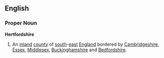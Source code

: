 ==English==
===Proper Noun===
'''Hertfordshire'''
{{wikipedia}}
# An [[inland]] [[county]] of [[south]]-[[east]] [[England]] bordered by [[Cambridgeshire]], [[Essex]], [[Middlesex]], [[Buckinghamshire]] and [[Bedfordshire]].